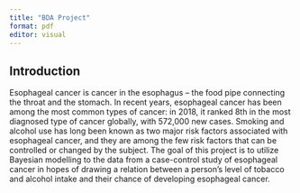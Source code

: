 ```yaml
---
title: "BDA Project"
format: pdf
editor: visual
---
```


## Introduction

Esophageal cancer is cancer in the esophagus – the food pipe connecting the throat and the stomach. In recent years, esophageal cancer has been among the most common types of cancer: in 2018, it ranked 8th in the most diagnosed type of cancer globally, with 572,000 new cases. 
Smoking and alcohol use has long been known as two major risk factors associated with esophageal cancer, and they are among the few risk factors that can be controlled or changed by the subject. The goal of this project is to utilize Bayesian modelling to the data from a case-control study of esophageal cancer in hopes of drawing a relation between a person’s level of tobacco and alcohol intake and their chance of developing esophageal cancer. 

